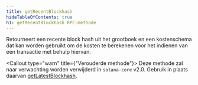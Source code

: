 ```yaml
---
title: getRecentBlockhash
hideTableOfContents: true
h1: getRecentBlockhash RPC-methode
---
```


Retourneert een recente block hash uit het grootboek en een kostenschema dat kan
worden gebruikt om de kosten te berekenen voor het indienen van een transactie
met behulp hiervan.

<Callout type="warn" title={"Verouderde methode"}>
  Deze methode zal naar verwachting worden verwijderd in `solana-core` v2.0.
  Gebruik in plaats daarvan
  [getLatestBlockhash](/docs/rpc/http/getlatestblockhash).
</Callout>
